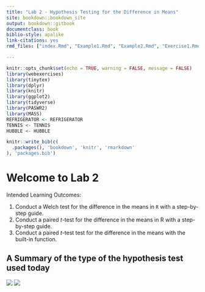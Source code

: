 ```yaml
---
title: "Lab 2 - Hypothesis Testing for the Difference in Means"
site: bookdown::bookdown_site
output: bookdown::gitbook
documentclass: book
biblio-style: apalike
link-citations: yes
rmd_files: ["index.Rmd", "Example1.Rmd", "Example2.Rmd", "Exercise1.Rmd"]

---
```


```r
knitr::opts_chunk$set(echo = TRUE, warning = FALSE, message = FALSE)
library(webexercises)
library(tinytex)
library(dplyr)
library(knitr)
library(ggplot2)
library(tidyverse)
library(PASWR2)
library(MASS)
REFRIGERATOR <- REFRIGERATOR
TENNIS <- TENNIS
HUBBLE <- HUBBLE

```


```r
knitr::write_bib(c(
  .packages(), 'bookdown', 'knitr', 'rmarkdown'
), 'packages.bib')
```

# Welcome to Lab 2

Intended Learning Outcomes:

1. Conduct a Welch test for the difference in the means in `R` with a step-by-step guide.
2. Conduct a paired $t$-test for the difference in the means in R with a step-by-step guide.
3. Conduct a paired $t$-test test for the difference in the means with the built-in function.

## A Summary of the type of the hypothesis test used today 

![](Images/welch.png)
![](Images/paired.png)

